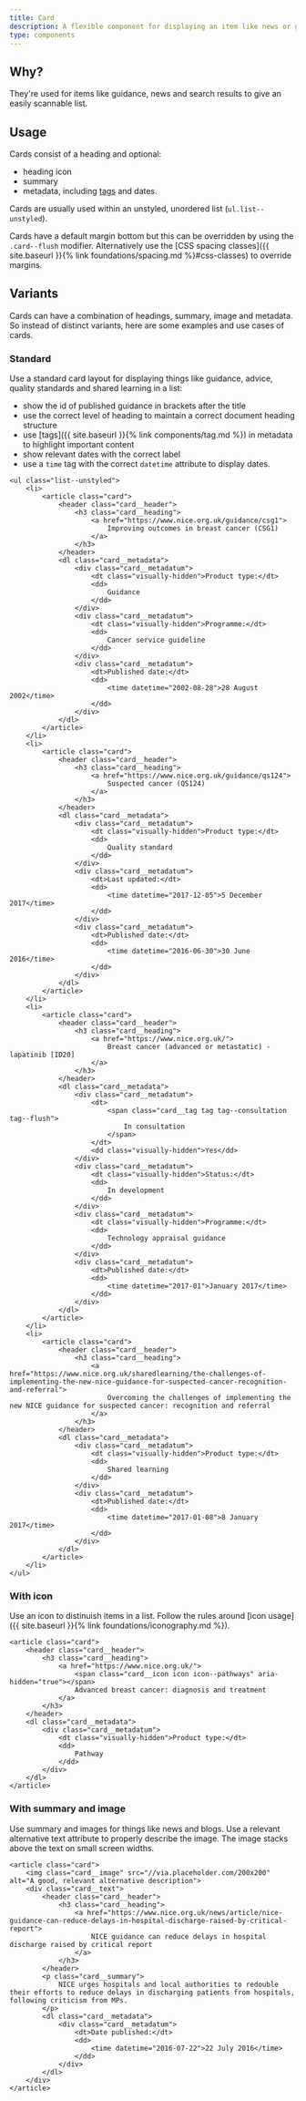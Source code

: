 ```yaml
---
title: Card
description: A flexible component for displaying an item like news or guidance within a list
type: components
---
```


## Why?

They're used for items like guidance, news and search results to give an easily scannable list.

## Usage

Cards consist of a heading and optional:

- heading icon
- summary
- metadata, including <a href="{{ site.baseurl }}{% link components/tag.md %}">tags</a> and dates.

Cards are usually used within an unstyled, unordered list (`ul.list--unstyled`).

Cards have a default margin bottom but this can be overridden by using the `.card--flush` modifier. Alternatively use the [CSS spacing classes]({{ site.baseurl }}{% link foundations/spacing.md %}#css-classes) to override margins.

## Variants

Cards can have a combination of headings, summary, image and metadata. So instead of distinct variants, here are some examples and use cases of cards.

### Standard

Use a standard card layout for displaying things like guidance, advice, quality standards and shared learning in a list:

- show the id of published guidance in brackets after the title
- use the correct level of heading to maintain a correct document heading structure
- use [tags]({{ site.baseurl }}{% link components/tag.md %}) in metadata to highlight important content
- show relevant dates with the correct label
- use a `time` tag with the correct `datetime` attribute to display dates.

```
<ul class="list--unstyled">
    <li>
        <article class="card">
            <header class="card__header">
                <h3 class="card__heading">
                    <a href="https://www.nice.org.uk/guidance/csg1">
                        Improving outcomes in breast cancer (CSG1)
                    </a>
                </h3>
            </header>
            <dl class="card__metadata">
                <div class="card__metadatum">
                    <dt class="visually-hidden">Product type:</dt>
                    <dd>
                        Guidance
                    </dd>
                </div>
                <div class="card__metadatum">
                    <dt class="visually-hidden">Programme:</dt>
                    <dd>
                        Cancer service guideline
                    </dd>
                </div>
                <div class="card__metadatum">
                    <dt>Published date:</dt>
                    <dd>
                        <time datetime="2002-08-28">28 August 2002</time>
                    </dd>
                </div>
            </dl>
        </article>
    </li>
    <li>
        <article class="card">
            <header class="card__header">
                <h3 class="card__heading">
                    <a href="https://www.nice.org.uk/guidance/qs124">
                        Suspected cancer (QS124)
                    </a>
                </h3>
            </header>
            <dl class="card__metadata">
                <div class="card__metadatum">
                    <dt class="visually-hidden">Product type:</dt>
                    <dd>
                        Quality standard
                    </dd>
                </div>
                <div class="card__metadatum">
                    <dt>Last updated:</dt>
                    <dd>
                        <time datetime="2017-12-05">5 December 2017</time>
                    </dd>
                </div>
                <div class="card__metadatum">
                    <dt>Published date:</dt>
                    <dd>
                        <time datetime="2016-06-30">30 June 2016</time>
                    </dd>
                </div>
            </dl>
        </article>
    </li>
    <li>
        <article class="card">
            <header class="card__header">
                <h3 class="card__heading">
                    <a href="https://www.nice.org.uk/">
                        Breast cancer (advanced or metastatic) - lapatinib [ID20]
                    </a>
                </h3>
            </header>
            <dl class="card__metadata">
                <div class="card__metadatum">
                    <dt>
                        <span class="card__tag tag tag--consultation tag--flush">
                            In consultation
                        </span>
                    </dt>
                    <dd class="visually-hidden">Yes</dd>
                </div>
                <div class="card__metadatum">
                    <dt class="visually-hidden">Status:</dt>
                    <dd>
                        In development
                    </dd>
                </div>
                <div class="card__metadatum">
                    <dt class="visually-hidden">Programme:</dt>
                    <dd>
                        Technology appraisal guidance
                    </dd>
                </div>
                <div class="card__metadatum">
                    <dt>Published date:</dt>
                    <dd>
                        <time datetime="2017-01">January 2017</time>
                    </dd>
                </div>
            </dl>
        </article>
    </li>
    <li>
        <article class="card">
            <header class="card__header">
                <h3 class="card__heading">
                    <a href="https://www.nice.org.uk/sharedlearning/the-challenges-of-implementing-the-new-nice-guidance-for-suspected-cancer-recognition-and-referral">
                        Overcoming the challenges of implementing the new NICE guidance for suspected cancer: recognition and referral
                    </a>
                </h3>
            </header>
            <dl class="card__metadata">
                <div class="card__metadatum">
                    <dt class="visually-hidden">Product type:</dt>
                    <dd>
                        Shared learning
                    </dd>
                </div>
                <div class="card__metadatum">
                    <dt>Published date:</dt>
                    <dd>
                        <time datetime="2017-01-08">8 January 2017</time>
                    </dd>
                </div>
            </dl>
        </article>
    </li>
</ul>
```

### With icon

Use an icon to distinuish items in a list. Follow the rules around [icon usage]({{ site.baseurl }}{% link foundations/iconography.md %}).

```
<article class="card">
    <header class="card__header">
        <h3 class="card__heading">
            <a href="https://www.nice.org.uk/">
                <span class="card__icon icon icon--pathways" aria-hidden="true"></span>
                Advanced breast cancer: diagnosis and treatment
            </a>
        </h3>
    </header>
    <dl class="card__metadata">
        <div class="card__metadatum">
            <dt class="visually-hidden">Product type:</dt>
            <dd>
                Pathway
            </dd>
        </div>
    </dl>
</article>
```

### With summary and image

Use summary and images for things like news and blogs. Use a relevant alternative text attribute to properly describe the image. The image stacks above the text on small screen widths.

```
<article class="card">
    <img class="card__image" src="//via.placeholder.com/200x200" alt="A good, relevant alternative description">
    <div class="card__text">
        <header class="card__header">
            <h3 class="card__heading">
                <a href="https://www.nice.org.uk/news/article/nice-guidance-can-reduce-delays-in-hospital-discharge-raised-by-critical-report">
                    NICE guidance can reduce delays in hospital discharge raised by critical report
                </a>
            </h3>
        </header>
        <p class="card__summary">
            NICE urges hospitals and local authorities to redouble their efforts to reduce delays in discharging patients from hospitals, following criticism from MPs.
        </p>
        <dl class="card__metadata">
            <div class="card__metadatum">
                <dt>Date published:</dt>
                <dd>
                    <time datetime="2016-07-22">22 July 2016</time>
                </dd>
            </div>
        </dl>
    </div>
</article>
```
